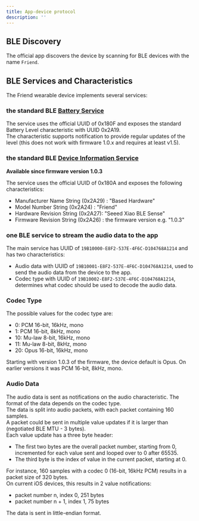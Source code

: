 ```yaml
---
title: App-device protocol
description: ''
---
```


## BLE Discovery

The official app discovers the device by scanning for BLE devices with the name `Friend`.

## BLE Services and Characteristics

The Friend wearable device implements several services:

### the standard BLE [Battery Service](https://www.bluetooth.com/specifications/specs/battery-service)

The service uses the official UUID of 0x180F and exposes the standard Battery Level characteristic with UUID 0x2A19.  
The characteristic supports notification to provide regular updates of the level (this does not work with firmware 1.0.x and requires at least v1.5).

### the standard BLE [Device Information Service](https://www.bluetooth.com/specifications/specs/device-information-service/)

**Available since firmware version 1.0.3**

The service uses the official UUID of 0x180A and exposes the following characteristics:
- Manufacturer Name String (0x2A29) : "Based Hardware"
- Model Number String (0x2A24) : "Friend"
- Hardware Revision String (0x2A27): "Seeed Xiao BLE Sense"
- Firmware Revision String (0x2A26) : the firmware version e.g. "1.0.3"

### one BLE service to stream the audio data to the app

The main service has UUID of `19B10000-E8F2-537E-4F6C-D104768A1214` and has two characteristics:
- Audio data with UUID of `19B10001-E8F2-537E-4F6C-D104768A1214`, used to send the audio data from the device to the app.
- Codec type with UUID of `19B10002-E8F2-537E-4F6C-D104768A1214`, determines what codec should be used to decode the audio data.

### Codec Type

The possible values for the codec type are:
- 0: PCM 16-bit, 16kHz, mono
- 1: PCM 16-bit, 8kHz, mono
- 10: Mu-law 8-bit, 16kHz, mono
- 11: Mu-law 8-bit, 8kHz, mono
- 20: Opus 16-bit, 16kHz, mono

Starting with version 1.0.3 of the firmware, the device default is Opus. On earlier versions it was PCM 16-bit, 8kHz, mono.

### Audio Data

The audio data is sent as notifications on the audio characteristic. The format of the data depends on the codec type.  
The data is split into audio packets, with each packet containing 160 samples.  
A packet could be sent in multiple value updates if it is larger than (negotiated BLE MTU - 3 bytes).  
Each value update has a three byte header:
- The first two bytes are the overall packet number, starting from 0, incremented for each value sent and looped over to 0 after 65535.
- The third byte is the index of value in the current packet, starting at 0.  

For instance, 160 samples with a codec 0 (16-bit, 16kHz PCM) results in a packet size of 320 bytes.  
On current iOS devices, this results in 2 value notifications:
- packet number n, index 0, 251 bytes
- packet number n + 1, index 1, 75 bytes

The data is sent in little-endian format.
